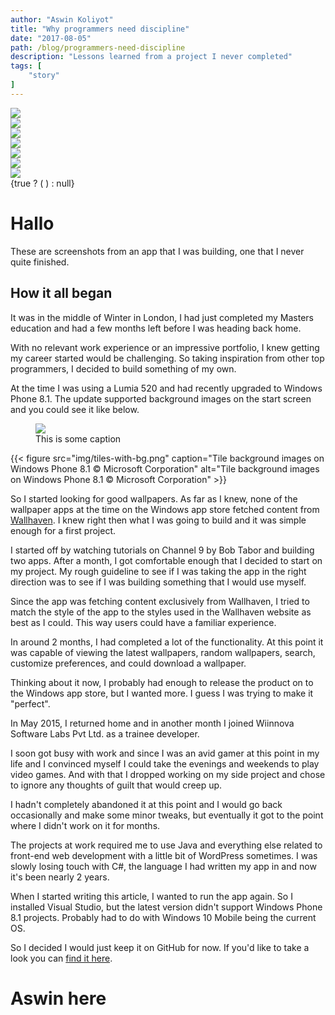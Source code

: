 ```yaml
---
author: "Aswin Koliyot"
title: "Why programmers need discipline"
date: "2017-08-05"
path: /blog/programmers-need-discipline
description: "Lessons learned from a project I never completed"
tags: [
	"story"
]
---
```




<Slider>
  <div><img src={ImageDetails1} /></div>
  <div><img src={ImageDetails2} /></div>
  <div><img src={ImageProperties} /></div>
  <div><img src={Latest} /></div>
  <div><img src={Random} /></div>
  <div><img src={Search} /></div>
  <div><img src={Settings} /></div>
</Slider>


<ModalGateway>
        {true ? (
          <Modal onClose={this.toggleModal}>
            <Carousel views={[{ src: Settings} , {src: Search }]} />
          </Modal>
        ) : null}
      </ModalGateway>

# Hallo

These are screenshots from an app that I was building, one that I never quite finished.

## How it all began
It was in the middle of Winter in London, I had just completed my Masters education and had a few months left before I was heading back home. 

With no relevant work experience or an impressive portfolio, I knew getting my career started would be challenging. So taking inspiration from other top programmers, I decided to build something of my own. 

At the time I was using a Lumia 520 and had recently upgraded to Windows Phone 8.1. The update supported background images on the start screen and you could see it like below. 

<figure>
  <img src={TilesWithBg} />
  <figcaption>This is some caption</figcaption>
</figure>

{{< figure src="img/tiles-with-bg.png" caption="Tile background images on Windows Phone 8.1 © Microsoft Corporation" alt="Tile background images on Windows Phone 8.1 © Microsoft Corporation" >}}


So I started looking for good wallpapers. As far as I knew, none of the wallpaper apps at the time on the Windows app store fetched content from [Wallhaven](http://wallhaven.cc/). I knew right then what I was going to build and it was simple enough for a first project. 

I started off by watching tutorials on Channel 9 by Bob Tabor and building two apps. After a month, I got comfortable enough that I decided to start on my project. My rough guideline to see if I was taking the app in the right direction was to see if I was building something that I would use myself. 

Since the app was fetching content exclusively from Wallhaven, I tried to match the style of the app to the styles used in the Wallhaven website as best as I could. This way users could have a familiar experience.

In around 2 months, I had completed a lot of the functionality. At this point it was capable of viewing the latest wallpapers, random wallpapers, search, customize preferences, and could download a wallpaper.

Thinking about it now, I probably had enough to release the product on to the Windows app store, but I wanted more. I guess I was trying to make it "perfect". 

In May 2015, I returned home and in another month I joined Wiinnova Software Labs Pvt Ltd. as a trainee developer.

I soon got busy with work and since I was an avid gamer at this point in my life and I convinced myself I could take the evenings and weekends to play video games. And with that I dropped working on my side project and chose to ignore any thoughts of guilt that would creep up.

I hadn't completely abandoned it at this point and I would go back occasionally and make some minor tweaks, but eventually it got to the point where I didn't work on it for months.

The projects at work required me to use Java and everything else related to front-end web development with a little bit of WordPress sometimes. I was slowly losing touch with C#, the language I had written my app in and now it's been nearly 2 years. 

When I started writing this article, I wanted to run the app again. So I installed Visual Studio, but the latest version didn't support Windows Phone 8.1 projects. Probably had to do with Windows 10 Mobile being the current OS. 

So I decided I would just keep it on GitHub for now. If you'd like to take a look you can [find it here](https://github.com/akoliyot/wallhaven). 

<PhotoSwipeInitializer />

# Aswin here